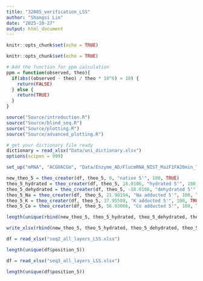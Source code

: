 ```yaml
---
title: "32085_verification_LSS"
author: "Shangsi Lin"
date: "2025-10-27"
output: html_document
---
```


```r
knitr::opts_chunk$set(echo = TRUE)
```

```r
knitr::opts_chunk$set(echo = TRUE)

# Add the function for ppm calculation
ppm = function(observed, theo){
  if(abs((observed - theo) / theo * 10^6) > 10) {
    return(FALSE)
  } else {
    return(TRUE)
  }
}

source("Source/introduction.R")
source("Source/blind_seq.R")
source("Source/plotting.R")
source("Source/advanced_plotting.R")

# get your dictionary file ready
dictionary = read_xlsx("Data/uni_dictionary.xlsx")
options(scipen = 999)
```

```r
set_up("mRNA", "ACGUACGU", "Data/Enzyme_AD/FlucmRNA_NIST_MazF1FA20min_T01_251023_SG_xiaohong_new.xlsx", "enzyme_cleaved", 24000, 0, 30) 
```

```r
new_theo_5 = theo_creater(df, theo_5, 0, "native 5'", 100, TRUE)
theo_5_hydrated = theo_creater(df, theo_5, 18.0106, "hydrated 5'", 100, TRUE)
theo_5_dehydrated = theo_creater(df, theo_5, -18.0106, "dehydrated 5'", 100, TRUE)
theo_5_Na = theo_creater(df, theo_5, 21.98194, "Na adducted 5'", 100, TRUE)
theo_5_K = theo_creater(df, theo_5, 37.95588, "K adducted 5'", 100, TRUE)
theo_5_Co = theo_creater(df, theo_5, 56.93066, "Co adducted 5'", 100, TRUE)

length(unique(rbind(new_theo_5, theo_5_hydrated, theo_5_dehydrated, theo_5_Na, theo_5_K, theo_5_Co)$position_5))

write_xlsx(rbind(new_theo_5, theo_5_hydrated, theo_5_dehydrated, theo_5_Na, theo_5_K, theo_5_Co), "seq6_all_layers_LSS.xlsx")
```
 
```r
df = read_xlsx("seq2_all_layers_LSS.xlsx")

length(unique(df$position_5))

df = read_xlsx("seq3_all_layers_LSS.xlsx")

length(unique(df$position_5))
```
 
 